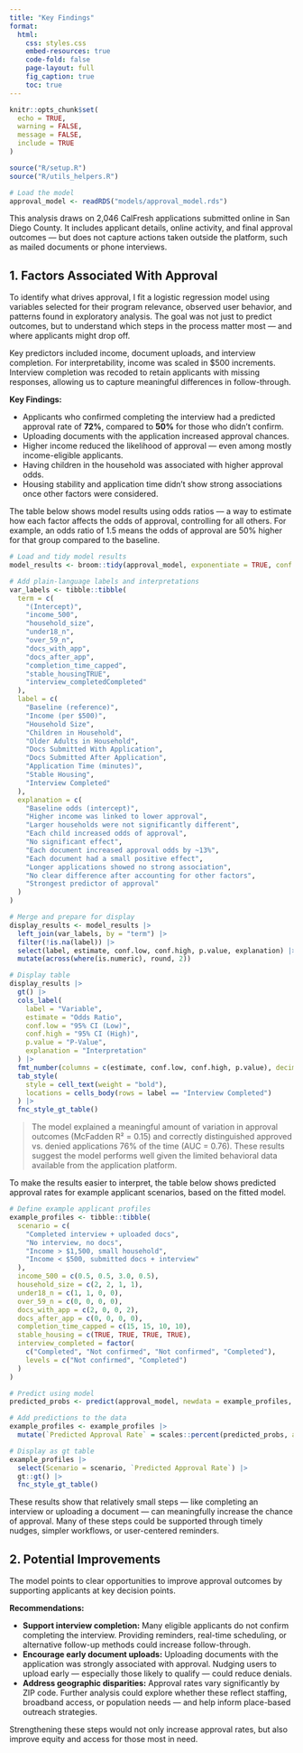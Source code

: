```yaml
---
title: "Key Findings"
format:
  html:
    css: styles.css
    embed-resources: true
    code-fold: false
    page-layout: full
    fig_caption: true
    toc: true
---
```


```r
knitr::opts_chunk$set(
  echo = TRUE,
  warning = FALSE,
  message = FALSE,
  include = TRUE
)

source("R/setup.R")
source("R/utils_helpers.R")

# Load the model 
approval_model <- readRDS("models/approval_model.rds")
```

This analysis draws on 2,046 CalFresh applications submitted online in San Diego County. It includes applicant details, online activity, and final approval outcomes — but does not capture actions taken outside the platform, such as mailed documents or phone interviews.

## 1. Factors Associated With Approval

To identify what drives approval, I fit a logistic regression model using variables selected for their program relevance, observed user behavior, and patterns found in exploratory analysis. The goal was not just to predict outcomes, but to understand which steps in the process matter most — and where applicants might drop off.

Key predictors included income, document uploads, and interview completion. For interpretability, income was scaled in $500 increments. Interview completion was recoded to retain applicants with missing responses, allowing us to capture meaningful differences in follow-through.

::: callout-purple
**Key Findings:**

-   Applicants who confirmed completing the interview had a predicted approval rate of **72%**, compared to **50%** for those who didn’t confirm.
-   Uploading documents with the application increased approval chances.
-   Higher income reduced the likelihood of approval — even among mostly income-eligible applicants.
-   Having children in the household was associated with higher approval odds.
-   Housing stability and application time didn’t show strong associations once other factors were considered.
:::

The table below shows model results using odds ratios — a way to estimate how each factor affects the odds of approval, controlling for all others. For example, an odds ratio of 1.5 means the odds of approval are 50% higher for that group compared to the baseline.

```r
# Load and tidy model results
model_results <- broom::tidy(approval_model, exponentiate = TRUE, conf.int = TRUE)

# Add plain-language labels and interpretations
var_labels <- tibble::tibble(
  term = c(
    "(Intercept)",
    "income_500",
    "household_size",
    "under18_n",
    "over_59_n",
    "docs_with_app",
    "docs_after_app",
    "completion_time_capped",
    "stable_housingTRUE",
    "interview_completedCompleted"
  ),
  label = c(
    "Baseline (reference)",
    "Income (per $500)",
    "Household Size",
    "Children in Household",
    "Older Adults in Household",
    "Docs Submitted With Application",
    "Docs Submitted After Application",
    "Application Time (minutes)",
    "Stable Housing",
    "Interview Completed"
  ),
  explanation = c(
    "Baseline odds (intercept)",
    "Higher income was linked to lower approval",
    "Larger households were not significantly different",
    "Each child increased odds of approval",
    "No significant effect",
    "Each document increased approval odds by ~13%",
    "Each document had a small positive effect",
    "Longer applications showed no strong association",
    "No clear difference after accounting for other factors",
    "Strongest predictor of approval"
  )
)

# Merge and prepare for display
display_results <- model_results |>
  left_join(var_labels, by = "term") |>
  filter(!is.na(label)) |>
  select(label, estimate, conf.low, conf.high, p.value, explanation) |>
  mutate(across(where(is.numeric), round, 2))

# Display table
display_results |>
  gt() |>
  cols_label(
    label = "Variable",
    estimate = "Odds Ratio",
    conf.low = "95% CI (Low)",
    conf.high = "95% CI (High)",
    p.value = "P-Value",
    explanation = "Interpretation"
  ) |>
  fmt_number(columns = c(estimate, conf.low, conf.high, p.value), decimals = 2) |>
  tab_style(
    style = cell_text(weight = "bold"),
    locations = cells_body(rows = label == "Interview Completed")
  ) |>
  fnc_style_gt_table()
```
> The model explained a meaningful amount of variation in approval outcomes (McFadden R² = 0.15) and correctly distinguished approved vs. denied applications 76% of the time (AUC = 0.76). These results suggest the model performs well given the limited behavioral data available from the application platform.

To make the results easier to interpret, the table below shows predicted approval rates for example applicant scenarios, based on the fitted model.

```r
# Define example applicant profiles
example_profiles <- tibble::tibble(
  scenario = c(
    "Completed interview + uploaded docs",
    "No interview, no docs",
    "Income > $1,500, small household",
    "Income < $500, submitted docs + interview"
  ),
  income_500 = c(0.5, 0.5, 3.0, 0.5),
  household_size = c(2, 2, 1, 1),
  under18_n = c(1, 1, 0, 0),
  over_59_n = c(0, 0, 0, 0),
  docs_with_app = c(2, 0, 0, 2),
  docs_after_app = c(0, 0, 0, 0),
  completion_time_capped = c(15, 15, 10, 10),
  stable_housing = c(TRUE, TRUE, TRUE, TRUE),
  interview_completed = factor(
    c("Completed", "Not confirmed", "Not confirmed", "Completed"),
    levels = c("Not confirmed", "Completed")
  )
)

# Predict using model
predicted_probs <- predict(approval_model, newdata = example_profiles, type = "response")

# Add predictions to the data
example_profiles <- example_profiles |>
  mutate(`Predicted Approval Rate` = scales::percent(predicted_probs, accuracy = 1))

# Display as gt table
example_profiles |>
  select(Scenario = scenario, `Predicted Approval Rate`) |>
  gt::gt() |>
  fnc_style_gt_table()
```
These results show that relatively small steps — like completing an interview or uploading a document — can meaningfully increase the chance of approval. Many of these steps could be supported through timely nudges, simpler workflows, or user-centered reminders.

## 2. Potential Improvements

The model points to clear opportunities to improve approval outcomes by supporting applicants at key decision points.

::: callout-purple
**Recommendations:**

-   **Support interview completion:** Many eligible applicants do not confirm completing the interview. Providing reminders, real-time scheduling, or alternative follow-up methods could increase follow-through.
-   **Encourage early document uploads:** Uploading documents with the application was strongly associated with approval. Nudging users to upload early — especially those likely to qualify — could reduce denials.
-   **Address geographic disparities:** Approval rates vary significantly by ZIP code. Further analysis could explore whether these reflect staffing, broadband access, or population needs — and help inform place-based outreach strategies.
:::

Strengthening these steps would not only increase approval rates, but also improve equity and access for those most in need.